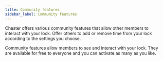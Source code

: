 ```yaml
---
title: Community features
sidebar_label: Community features
---
```


Chaster offers various community features that allow other members to interact with your lock. Offer others to add or remove time from your lock according to the settings you choose.

Community features allow members to see and interact with your lock. They are available for free to everyone and you can activate as many as you like.